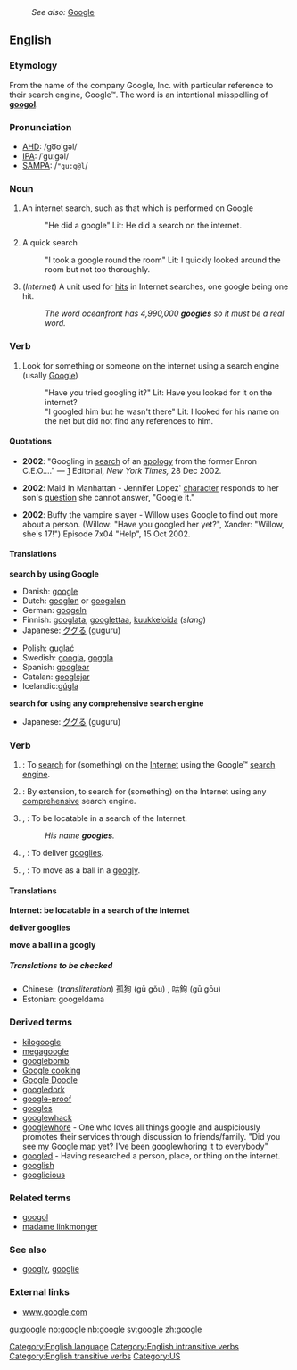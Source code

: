 :''See also:'' [[Google]]
{{wikipedia}}
==English==

===Etymology===
From the name of the company Google, Inc. with particular reference to their  search engine, Google™.  The word is an intentional misspelling of '''[[googol]]'''.

===Pronunciation===
*[[AHD]]: /go͞o'gəl/
*[[IPA]]: /ˈguːgəl/
*[[SAMPA]]: /<tt>"gu:g@l</tt>/

===Noun===
# An internet search, such as that which is performed on Google
#:"He did a google" Lit: He did a search on the internet.
#A quick search
#:"I took a google round the room" Lit: I quickly looked around the room but not too thoroughly.
# (''Internet'') A unit used for [[hit]]s in Internet searches, one google being one hit.
#:''The word oceanfront has 4,990,000 '''googles''' so it must be a real word.''

===Verb===
# Look for something or someone on the internet using a search engine (usally [[Google]])
#:"Have you tried googling it?" Lit: Have you looked for it on the internet?
#:"I googled him but he wasn't there" Lit: I looked for his name on the net but did not find any references to him.


====Quotations====
*'''2002''': "Googling in [[search]] of an [[apology]] from the former Enron C.E.O...." &mdash; [http://www.nytimes.com/2002/12/28/opinion/28KELL.html?pagewanted=2&todaysheadlines] Editorial, ''New York Times,'' 28 Dec 2002.

*'''2002''': Maid In Manhattan - Jennifer Lopez' [[character]] responds to her son's [[question]] she cannot answer, "Google it."

*'''2002''': Buffy the vampire slayer - Willow uses Google to find out more about a person. (Willow: "Have you googled her yet?", Xander: "Willow, she's 17!") Episode 7x04 "Help", 15 Oct 2002.

====Translations====

'''search by using Google'''
{{top}}
*Danish: [[google]]
*Dutch: [[googlen]] or [[googelen]]
*German: [[googeln]]
*Finnish: [[googlata]], [[googlettaa]], [[kuukkeloida]] (''slang'')
*Japanese: [[ググる]] (guguru)
{{mid}}
*Polish: [[guglać]]
*Swedish: [[googla]], [[goggla]]
*Spanish: [[googlear]]
*Catalan: [[googlejar]]
*Icelandic:[[gúgla]]
{{bottom}}

'''search for using any comprehensive search engine'''
{{top}}
{{mid}}
*Japanese: [[ググる]] (guguru)
{{bottom}}

===Verb===
{{en-infl-reg-other-e|googl|e||}}

# {{transitive}}: To [[search]] for (something) on the [[Internet]] using the Google™ [[search engine]].
# {{transitive}}: By extension, to search for (something) on the Internet using any [[comprehensive]] search engine.
# {{transitive}}, {{internet}}: To be locatable in a search of the Internet.
#:''His name '''googles'''.''
# {{intransitive}}, {{cricket}}: To deliver [[googly|googlies]].
# {{intransitive}}, {{cricket}}: To move as a ball in a [[googly]].

====Translations====

'''Internet: be locatable in a search of the Internet'''
{{top}}
{{mid}}
{{bottom}}

'''deliver googlies'''
{{top}}
{{mid}}
{{bottom}}

'''move a ball in a googly'''
{{top}}
{{mid}}
{{bottom}}


=====Translations to be checked=====
<!--Remove this section once all of the translations below have been moved into the tables above.-->
{{checktrans}}

*Chinese: (''transliteration'') 孤狗 (gū gǒu) <!--not relevant: "lone dog"-->, 咕鉤 (gū gōu) <!--not relevant: "mumbling hook"-->
*Estonian: googeldama

===Derived terms===
*[[kilogoogle]]<!-- = 1024 search engine hits-->
*[[megagoogle]]<!--(rare) = 1024 kilogoogles-->
*[[googlebomb]]
*[[Google cooking]]
*[[Google Doodle]]
*[[googledork]]
*[[google-proof]]
*[[googles]]
*[[googlewhack]]
*[[googlewhore]] - One who loves all things google and auspiciously promotes their services through discussion to friends/family. "Did you see my Google map yet? I've been googlewhoring it to everybody"
*[[googled]] - Having researched a person, place, or thing on the internet.
*[[googlish]]
*[[googlicious]]

===Related terms===
*[[googol]]
*[[madame linkmonger]]

===See also===
*[[googly]], [[googlie]]

===External links===
*[http://www.Google.com www.google.com]

[[Category:English language]]
[[Category:English intransitive verbs]]
[[Category:English transitive verbs]]
[[Category:US]]

[[gu:google]]
[[no:google]]
[[nb:google]]
[[sv:google]]
[[zh:google]]